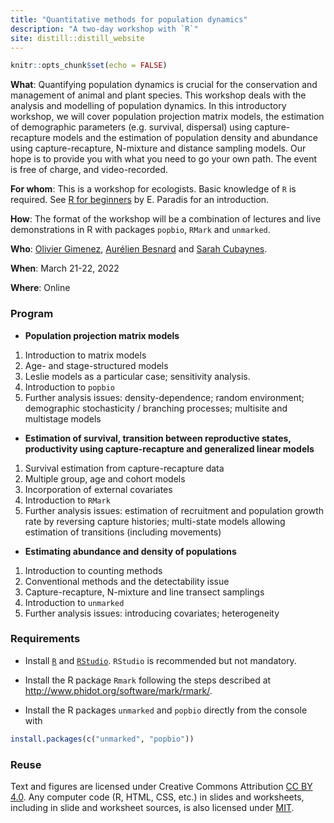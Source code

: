 ```yaml
---
title: "Quantitative methods for population dynamics"
description: "A two-day workshop with `R`"
site: distill::distill_website
---
```


```r
knitr::opts_chunk$set(echo = FALSE)
```

**What**: Quantifying population dynamics is crucial for the conservation and management of animal and plant species. This workshop deals with the analysis and modelling of population dynamics. In this introductory workshop, we will cover population projection matrix models, the estimation of demographic parameters (e.g. survival, dispersal) using capture-recapture models and the estimation of population density and abundance using capture-recapture, N-mixture and distance sampling models. Our hope is to provide you with what you need to go your own path. The event is free of charge, and video-recorded. 

**For whom**: This is a workshop for ecologists. Basic knowledge of `R` is required. See [R for beginners](https://cran.r-project.org/doc/contrib/Paradis-rdebuts_en.pdf) by E. Paradis for an introduction.

**How**: The format of the workshop will be a combination of lectures and live demonstrations in R with packages `popbio`, `RMark` and `unmarked`.

**Who**: [Olivier Gimenez](https://twitter.com/oaggimenez), [Aurélien Besnard](https://twitter.com/abesnardEPHE) and [Sarah Cubaynes](https://twitter.com/sarahcubaynes).  

**When**: March 21-22, 2022

**Where**: Online

### Program 

+ **Population projection matrix models**
1. Introduction to matrix models
2. Age- and stage-structured models
3. Leslie models as a particular case; sensitivity analysis.
4. Introduction to `popbio`
5. Further analysis issues: density-dependence; random environment; demographic stochasticity / branching processes; multisite and multistage models

+ **Estimation of survival, transition between reproductive states, productivity using capture-recapture and generalized linear models**
1. Survival estimation from capture-recapture data
2. Multiple group, age and cohort models
3. Incorporation of external covariates
4. Introduction to `RMark`
5. Further analysis issues: estimation of recruitment and population growth rate by reversing capture histories; multi-state models allowing estimation of transitions (including movements)

+ **Estimating abundance and density of populations**
1. Introduction to counting methods 
2. Conventional methods and the detectability issue
3. Capture-recapture, N-mixture and line transect samplings
4. Introduction to `unmarked`
5. Further analysis issues: introducing covariates; heterogeneity

### Requirements

+ Install [`R`](https://cloud.r-project.org/) and [`RStudio`](https://rstudio.com/products/rstudio/download/#download). `RStudio` is recommended but not mandatory. 

+ Install the R package `Rmark` following the steps described at <http://www.phidot.org/software/mark/rmark/>.

+ Install the R packages `unmarked` and `popbio` directly from the console with
```r
install.packages(c("unmarked", "popbio"))
```

### Reuse {.appendix}

Text and figures are licensed under Creative Commons Attribution [CC BY 4.0](https://creativecommons.org/licenses/by/4.0/). Any computer code (R, HTML, CSS, etc.) in slides and worksheets, including in slide and worksheet sources, is also licensed under [MIT](https://github.com/oliviergimenez/popdyn-workshop/blob/master/LICENSE.md). 

